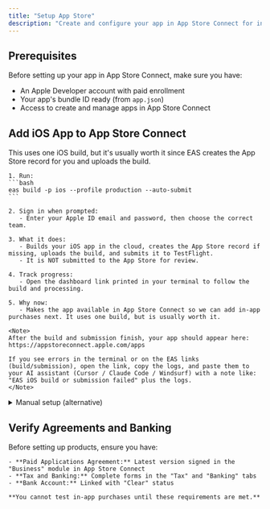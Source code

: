 ```yaml
---
title: "Setup App Store"
description: "Create and configure your app in App Store Connect for in-app purchases"
---
```


## Prerequisites

Before setting up your app in App Store Connect, make sure you have:

- An Apple Developer account with paid enrollment
- Your app's bundle ID ready (from `app.json`)
- Access to create and manage apps in App Store Connect

## Add iOS App to App Store Connect

<Steps>
  <Step title="Recommended: Create App entry via EAS (auto-submit)">
    This uses one iOS build, but it's usually worth it since EAS creates the App Store record for you and uploads the build.

    1. Run:
    ```bash
    eas build -p ios --profile production --auto-submit
    ```

    2. Sign in when prompted:
       - Enter your Apple ID email and password, then choose the correct team.

    3. What it does:
       - Builds your iOS app in the cloud, creates the App Store record if missing, uploads the build, and submits it to TestFlight.
       - It is NOT submitted to the App Store for review.

    4. Track progress:
       - Open the dashboard link printed in your terminal to follow the build and processing.

    5. Why now:
       - Makes the app available in App Store Connect so we can add in‑app purchases next. It uses one build, but is usually worth it.

    <Note>
    After the build and submission finish, your app should appear here: https://appstoreconnect.apple.com/apps
    
    If you see errors in the terminal or on the EAS links (build/submission), open the link, copy the logs, and paste them to your AI assistant (Cursor / Claude Code / Windsurf) with a note like: "EAS iOS build or submission failed" plus the logs.
    </Note>
  </Step>
</Steps>

<details>
  <summary>Manual setup (alternative)</summary>

  <Steps>
    <Step title="Create New App">
      1. Go to [App Store Connect Apps](https://appstoreconnect.apple.com/apps)
      2. Next to "Apps", click **+** > **New App**
      3. Fill in the app details:
         - **Platform:** iOS
         - **App Name:** Your app name (from `app.json`)
         - **Primary Language:** English
         - **Bundle ID:** The bundle ID of your app (from `app.json`) - should be automatically added by EAS
         - **SKU:** You can just use your scheme or slug from `app.json`
         - **User Access:** Full Access
      4. Click **Create**
    </Step>
  </Steps>

</details>

## Verify Agreements and Banking

<Steps>
  <Step title="Complete Required Agreements and Banking">
    Before setting up products, ensure you have:
    
    - **Paid Applications Agreement:** Latest version signed in the "Business" module in App Store Connect
    - **Tax and Banking:** Complete forms in the "Tax" and "Banking" tabs
    - **Bank Account:** Linked with "Clear" status
    
    **You cannot test in-app purchases until these requirements are met.**
  </Step>
</Steps>
